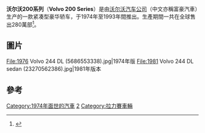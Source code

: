 {{noteTA
|G1=長度單位
|T=zh-hans:沃尔沃200系列; zh-hant:富豪200系列;
|1=zh-hans:沃尔沃; zh-hant:富豪;
|2=zh-hans:于; zh-hant:於;
}}
{{Infobox Automobile
|name=Volvo 200 Series
|image=[[File:1978_Volvo_244_DL_sedan_(2015-12-07)_01.jpg|280px]]
|caption=第一代沃尔沃240s澳洲版（1978年）
|manufacturer=[[沃尔沃汽车|沃尔沃汽车]] <br/>
|production=1974-1993
|predecessor=[[沃尔沃140系列|沃尔沃140系列]]
|successor= [[沃尔沃850|沃尔沃850]]
|class=[[紧凑型轿车|紧凑型轿车]]
}}
'''沃尔沃200系列'''（'''Volvo 200 Series'''）是由[[沃尔沃汽车公司|沃尔沃汽车公司]]（中文亦稱富豪汽車）生产的一款紧凑型豪华轿车，于1974年至1993年間推出。生產期間一共在全球售出280萬部<ref>{{cite web |url=http://www.volvoclub.org.uk/history/year_stats_search.php |title=Volvo Car Production Statistics, Volvo Owners Club |publisher=Volvoclub.org.uk |date=2009-12-31 |accessdate=2010-10-09 |archive-url=https://web.archive.org/web/20100823091303/http://www.volvoclub.org.uk/history/year_stats_search.php |archive-date=2010-08-23 |dead-url=yes }}</ref>。

==圖片==
<gallery>
File:1976 Volvo 244 DL (5686553338).jpg|1974年版
File:1981 Volvo 244 DL sedan (23270562386).jpg|1981年版本
</gallery>

==參考==
{{reflist}}

{{Volvo cars timeline}}

[[Category:1974年面世的汽車|Category:1974年面世的汽車]]
[[Category:富豪車款|2]]
[[Category:拉力賽車輛|Category:拉力賽車輛]]